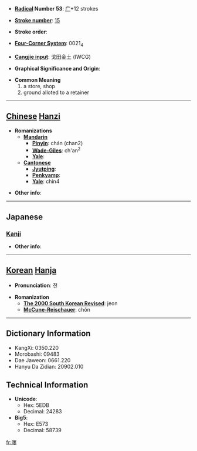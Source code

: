 * '''[[Wiktionary:Chinese radical index| Radical]] Number 53''': [[Wiktionary:Chinese radical index 广|广]]+12 strokes

* '''[[Wiktionary:Chinese total strokes index|Stroke number]]''': [[Wiktionary:Chinese total strokes index 15|15]]

* '''Stroke order''': 

* '''[[Wiktionary:Chinese four corner index|Four-Corner System]]''': 0021<sub>4</sub>

* '''[[Wiktionary:Chinese Cangjie index|Cangjie input]]''': 戈田金土 (IWCG)

* '''Graphical Significance and Origin''': 

* '''Common Meaning'''
*#a store, shop
*# ground alloted to a retainer


----

== [[Chinese]] [[Hanzi]] ==

* '''Romanizations'''
** '''[[Mandarin]]'''
*** '''[[Pinyin]]''': chán (chan2)
*** '''[[Wade-Giles]]''': ch'an<sup>2</sup>
*** '''[[Yale]]''': 
** '''[[Cantonese]]'''
*** '''[[Jyutping]]''':
*** '''[[Penkyamp]]''': 
*** '''[[Yale]]''': chin4

* '''Other info''': 

----

==Japanese==
===[[Kanji]]===
{{kanji|on readings=[[てん]] (ten)|kun readings=[[やしき]] (yashiki), [[みせ]] (mise)}}

* '''Other info''':  

----

== [[Korean]] [[Hanja]] ==

* '''Pronunciation''': 전

* '''Romanization'''
** '''[[The 2000 South Korean Revised Romanization|The 2000 South Korean Revised]]''': jeon
** '''[[McCune-Reischauer]]''': chŏn

----

== Dictionary Information ==

* KangXi: 0350.220
* Morobashi: 09483
* Dae Jaweon: 0661.220
* Hanyu Da Zidian: 20902.010

== Technical Information ==

* '''Unicode''':
** Hex: 5EDB
** Decimal: 24283
* '''Big5''':
** Hex: E573
** Decimal: 58739

[[fr:廛]]